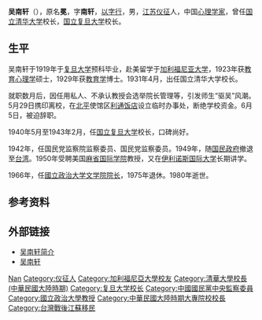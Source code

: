 {{Otheruses|other=名为吴冕的其他人物|吴冕}}
{{Infobox_Person
| name = 吴南轩
|image=Wu Nanxuan.jpg
|box_width=200px
|occupation=
| period =
|birth_name=
| other_names =
| Sex =男
|birth_date= 1893年
|birth_place= [[大清|大清]][[江苏省|江苏省]][[仪征|仪征]]
|death_date={{Death year and age|1980|1893}}
|death_place=[[中華民國|中華民國]][[台北|台北]]
| nationality ={{QING}}<br/>{{ROC}}
| residence =
| party =
| religion =
| spouse =
| relatives =
|education=
| past =
| work =
|awards=
}}

'''吴南轩'''（{{bd|1893年| |1980年||catIdx=Wu吴南轩}}），原名'''冕'''，字'''南轩'''，[[以字行|以字行]]，男，[[江苏|江苏]][[仪征|仪征]]人，中国[[心理学家|心理学家]]，曾任[[清华大学|国立清华大学]]校长，[[国立复旦大学|国立复旦大学]]校长。

== 生平 ==
吴南轩于1919年于[[复旦大学|复旦大学]]预科毕业，赴美留学于[[加利福尼亚大学|加利福尼亚大学]]，1923年获[[教育心理学|教育心理学]]硕士，1929年获[[教育学|教育学]]博士。1931年4月，出任国立清华大学校长。

就职数月后，因任用私人、不承认教授会选举院长管理等，引发师生“驱吴”风潮。5月29日携印离校，在[[北平|北平]]使馆区[[利通饭店|利通饭店]]设立临时办事处，断绝学校资金。6月5日，被迫辞职。

1940年5月至1943年2月，任[[国立复旦大学|国立复旦大学]]校长，口碑尚好。

1942年，任国民党监察院监察委员、国民党监察委员。1949年，随[[国民政府|国民政府]]撤退至[[台湾|台湾]]。1950年受聘美国[[麻省国际学院|麻省国际学院]]教授，又在[[伊利诺斯国际大学|伊利诺斯国际大学]]长期讲学。

1966年，任[[國立政治大学|國立政治大学]][[國立政治大学文学院|文学院院长]]，1975年退休。1980年逝世。

== 参考资料 ==
{{Reflist}}

== 外部链接 ==
* [https://web.archive.org/web/20090421092133/http://www.tsinghua.edu.cn/qhdwzy/board_xxgkk.jsp?seq=684&boardid=120401 吴南轩简介]
* [https://web.archive.org/web/20120508104138/http://www.yizheng.gov.cn/news/newsDetail.php?c=34&i=63727 吴南轩]

{{s-start}}
{{s-edu}}
{{s-before|空缺期<br/><small>正任：[[罗家伦|罗家伦]]</small>}}
{{s-ttl|title=[[清华大学|国立清华大学]]校长|years= 1931年4月 - 1931年10月<br/><small>5月离校</small>}}
{{s-after|[[翁文灏|翁文灏]]<br><small>(代理)<br/>正任：[[梅贻琦|梅贻琦]]</small>}}
{{s-before|[[钱新之|钱新之]]}}
{{s-ttl|title=[[复旦大学|国立复旦大学]]校长|years= 1940年5月 - 1943年2月}}
{{s-after|[[章益|章益]]}}
{{end}}

{{行憲前監察委員}}
{{國立清華大學|nocat}}

{{Authority control}}
{{DEFAULTSORT:Wu吴}}
[[Category:吴姓|Nan]]
[[Category:仪征人|Category:仪征人]]
[[Category:加利福尼亞大學校友|Category:加利福尼亞大學校友]]
[[Category:清華大學校長_(中華民國大陸時期)|Category:清華大學校長 (中華民國大陸時期)]]
[[Category:复旦大学校长|Category:复旦大学校长]]
[[Category:中國國民黨中央監察委員|Category:中國國民黨中央監察委員]]
[[Category:國立政治大學教授|Category:國立政治大學教授]]
[[Category:中華民國大陸時期大專院校校長|Category:中華民國大陸時期大專院校校長]]
[[Category:台灣戰後江蘇移民|Category:台灣戰後江蘇移民]]